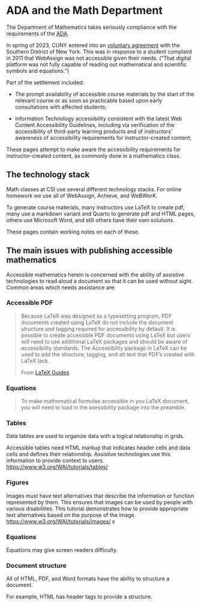 # ADA and the Math Department


The Department of Mathematics takes seriously compliance with the requirements of the [ADA](https://www.ada.gov/).


In spring of 2023, CUNY entered into an [voluntary agreement](https://www.justice.gov/usao-sdny/pr/us-attorney-announces-agreement-city-university-new-york-remedy-exclusion-student) with the Southern District of New York. This was in response to a student complaint in 2011 that WebAssign was not accessible given their needs. ("That digital platform was not fully capable of reading out mathematical and scientific symbols and equations.")

Part of the settlement included:

* The prompt availability of accessible course materials by the start of the relevant course or as soon as practicable based upon early consultations with affected students;

* Information Technology accessibility consistent with the latest Web Content Accessibility Guidelines, including via verification of the accessibility of third-party learning products and of instructors’ awareness of accessibility requirements for instructor-created content;

These pages attempt to make aware the  accessibility requirements for instructor-created content, as commonly done in a mathematics class.

## The technology stack

Math classes at CSI use several different technology stacks. For online homework we use all of WebAssign, Achieve, and WeBWorK.

To generate course materials, many instructors use LaTeX to create pdf, many use a markdown variant and Quarto to generate pdf and HTML pages, others use Microsoft Word, and still others have their own solutions.

These pages contain working notes on each of these.


## The main issues with publishing accessible mathematics


Accessible mathematics herein is concerned with the ability of assistive technologies to read aloud a document so that it can be used without sight. Common areas which needs assistance are:

### Accessible PDF

> Because LaTeX was designed as a typesetting program, PDF documents created using LaTeX do not include the document structure and tagging required for accessibility by default. It is possible to create accessible PDF documents using LaTeX but users will need to use additional LaTeX packages and should be aware of accessibility standards. The Accessibility package in LaTeX can be used to add the structure, tagging, and alt text that PDF's created with LaTeX lack.
>
> From [LaTeX Guides](https://libguides.lib.msu.edu/c.php?g=995742&p=8207771)

### Equations


> To make mathematical formulae accessible in you LaTeX document, you will need to load in the axessibility package into the preamble.
>
> \usepackage{axessibility}


### Tables


Data tables are used to organize data with a logical relationship in grids.

Accessible tables need HTML markup that indicates header cells and data cells and defines their relationship. Assistive technologies use this information to provide context to users. [https://www.w3.org/WAI/tutorials/tables/](https://www.w3.org/WAI/tutorials/tables/)



### Figures

Images must have text alternatives that describe the information or function represented by them. This ensures that images can be used by people with various disabilities. This tutorial demonstrates how to provide appropriate text alternatives based on the purpose of the image. [https://www.w3.org/WAI/tutorials/images/](https://www.w3.org/WAI/tutorials/images/)
s

### Equations

Equations may give screen readers difficulty.

### Document structure

All of HTML, PDF, and Word formats have the ability to structure a document.

For example, HTML has header tags to provide a structure.
